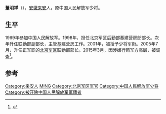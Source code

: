 '''董明祥'''（{{bd|1953年|9月||}}），[[安徽|安徽]][[来安|来安]]人，原中国人民解放军少将。

==生平==
1969年参加中国人民解放军。1998年，担任北京军区后勤部基建营房部部长。次年升任联勤部副部长，主管基建营房工作。2001年，被授予少将军衔。2005年7月，升任正军职的[[北京军区|北京军区]]联勤部部长。2015年3月，因涉嫌行贿军方高层，被调查<ref>{{cite news|title=北京军区联勤部原部长董明祥涉嫌贿赂军队高层被查-|url=http://www.ibtimes.com.cn/articles/44021/20150413/733508.htm|accessdate=2015-04-17|newspaper=-财新网|archive-url=https://web.archive.org/web/20150414091857/http://www.ibtimes.com.cn/articles/44021/20150413/733508.htm|archive-date=2015-04-14|dead-url=yes}}</ref>。

==参考==
{{reflist}}
{{中国军事人物小作品}}
{{中共十八大以来的反腐败工作}}

{{DEFAULTSORT:D}}
[[Category:来安人|Category:来安人]]
[[Category:董姓|MING]]
[[Category:北京军区军官|Category:北京军区军官]]
[[Category:中国人民解放军少将|Category:中国人民解放军少将]]
[[Category:被开除中国人民解放军军籍者|Category:被开除中国人民解放军军籍者]]